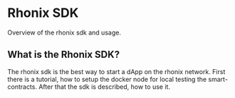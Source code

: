# Rhonix SDK

Overview of the rhonix sdk and usage.

## What is the Rhonix SDK?

The rhonix sdk is the best way to start a dApp on the rhonix network. First there is a tutorial, how to setup the docker node for local testing the smart-contracts.
After that the sdk is described, how to use it.
